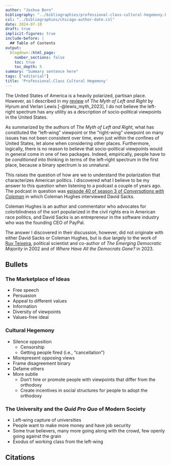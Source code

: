 ```yaml
---
author: "Joshua Born"
bibliography: "../bibliographies/professional-class-cultural-hegemony.bib"
csl: "../bibliographies/chicago-author-date.csl"
date: 2024-07-10
draft: true
implicit-figures: true
include-before: |
  ## Table of Contents
output:
  blogdown::html_page:
    number_sections: false
    toc: true
    toc_depth: 5
summary: "Summary sentence here"
tags: ["editorial"]
title: 'Professional-Class Cultural Hegemony'
---
```



The United States of America is a heavily polarized, partisan place. However, as I described in my [review](/myth-of-left-and-right.html) of _The Myth of Left and Right_ by Hyrum and Verlan Lewis [-@lewis_myth_2023], I do not believe the left-right spectrum has any utility as a description of socio-political viewpoints in the United States.

As summarized by the authors of _The Myth of Left and Right,_ what has constituted the "left-wing" viewpoint or the "right-wing" viewpoint on many issues has not been consistent over time, even just within the confines of United States, let alone when considering other places. Furthermore, logically, there is no reason to believe that socio-political viewpoints would in general come in one of two packages. Indeed, empirically, people have to be _conditioned_ into thinking in terms of the left-right spectrum in the first place, because a binary spectrum is so unnatural.

This raises the question of how are we to understand the polarization that characterizes American politics. I discovered what I believe to be my answer to this question when listening to a podcast a couple of years ago. The podcast in question was [episode 40 of season 3 of _Conversations with Coleman_](https://pca.st/1l7zid0r) in which Coleman Hughes interviewed David Sacks. 

Coleman Hughes is an author and commentator who advocates for colorblindness of the sort popularized in the civil rights era in American race politics, and David Sacks is an entrepreneur in the software industry who was the founding CEO of PayPal. 

The answer I discovered in their discussion, however, did not originate with either David Sacks or Coleman Hughes, but is due largely to the work of [Ruy Teixeira](https://substack.com/@theliberalpatriot), political scientist and co-author of _The Emerging Democratic Majority_ in 2002 and of _Where Have All the Democrats Gone?_ in 2023.


## Bullets


### The Marketplace of Ideas

* Free speech
* Persuasion
* Appeal to different values
* Information
* Diversity of viewpoints
* Values-free ideal


### Cultural Hegemony

* Silence opposition
  * Censorship
  * Getting people fired (i.e., "cancellation")
* Misrepresent opposing views
* Frame disagreement binary
* Defame others
* More subtle
  * Don't hire or promote people with viewpoints that differ from the orthodoxy
  * Create incentives in social structures for people to adopt the orthodoxy


### The University and the _Quid Pro Quo_ of Modern Society

* Left-wing capture of universities
* People want to make more money and have job security
* Some true believers, many more going along with the crowd, few openly going against the grain
* Exodus of working class from the left-wing


## Citations
